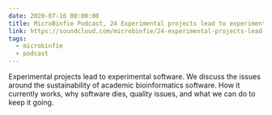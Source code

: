 ```yaml
---
date: 2020-07-16 00:00:00
title: MicroBinfie Podcast, 24 Experimental projects lead to experimental software
link: https://soundcloud.com/microbinfie/24-experimental-projects-lead-to-experimental-software
tags:
  - microbinfie
  - podcast
---
```

Experimental projects lead to experimental software. We discuss the
issues around the sustainability of academic bioinformatics software.
How it currently works, why software dies, quality issues, and what we
can do to keep it going.

